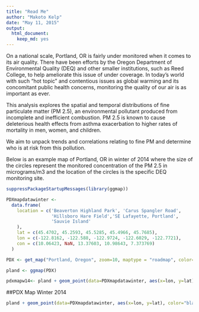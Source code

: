 ```yaml
---
title: "Read Me"
author: "Makoto Kelp"
date: "May 11, 2015"
output:
  html_document:
    keep_md: yes
---
```


On a national scale, Portland, OR is fairly under monitored when it comes to its air quality. There have been efforts by the Oregon Department of Environmental Quality (DEQ) and other smaller institutions, such as Reed College, to help ameliorate this issue of under coverage. In today's world with such "hot topic" and contentious issues as global warming and its concomitant public health concerns, monitoring the quality of our air is as important as ever.    

This analysis explores the spatial and temporal distributions of fine particulate matter (PM 2.5), an environmental pollutant produced from incomplete and inefficient combustion. PM 2.5 is known to cause deleterious health effects from asthma exacerbation to higher rates of mortality in men, women, and children. 

We aim to unpack trends and correlations relating to fine PM and determine who is at risk from this pollution. 

Below is an example map of Portland, OR in winter of 2014 where the size of the circles represent the monitored concentration of the PM 2.5 in micrograms/m3 and the location of the circles is the specific DEQ monitoring site. 


```r
suppressPackageStartupMessages(library(ggmap))

PDXmapdatawinter <- 
  data.frame(
    location = c('Beaverton Highland Park', 'Carus Spangler Road', 
                 'Hillsboro Hare Field','SE Lafayette, Portland', 
                 'Sauvie Island'
    ),
    lat = c(45.4702, 45.2593, 45.5285, 45.4966, 45.7685),
    lon = c(-122.8162, -122.588, -122.9724, -122.6029, -122.7721),
    con = c(10.06423, NaN, 13.37603, 10.98643, 7.373769)
  )

PDX <- get_map("Portland, Oregon", zoom=10, maptype = "roadmap", color= "color")

pland <- ggmap(PDX)

pdxmapw14<- pland + geom_point(data=PDXmapdatawinter, aes(x=lon, y=lat), color="black", size=PDXmapdatawinter$con, alpha=0.7)
```


##PDX Map Winter 2014
```r
pland + geom_point(data=PDXmapdatawinter, aes(x=lon, y=lat), color="black", size=PDXmapdatawinter$con, alpha=0.7)
```



